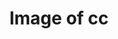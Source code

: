 ---
title: Image of cc
image: imgs/wod3.jpg
imagealt: Image of cc
description: This is just a test post
filter: ["wod2024"]
---